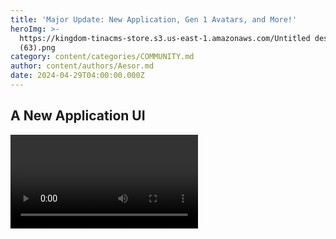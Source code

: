 ```yaml
---
title: 'Major Update: New Application, Gen 1 Avatars, and More!'
heroImg: >-
  https://kingdom-tinacms-store.s3.us-east-1.amazonaws.com/Untitled design
  (63).png
category: content/categories/COMMUNITY.md
author: content/authors/Aesor.md
date: 2024-04-29T04:00:00.000Z
---
```


## A New Application UI

<video url="https://kingdom-tinacms-store.s3.us-east-1.amazonaws.com/App Shots for Twitter.mp4" />

We are thrilled to announce the release of our new application! You can find it here: [https://app.the-kingdom.world/](https://app.the-kingdom.world/)\
\
Our old design was suffering from growing pains, becoming cluttered, and clunky to navigate, and felt too cramped to add any new elements without compromising our user experience.

We have redesigned it from the ground up, making it more streamlined and easy to navigate. All relevant sections are now separated into a horizontal toolbar right on the main screen after logging in, allowing you to go to any profile area with fewer clicks.

There are also many quality-of-life changes and little details to see, keep reading to discover more about what we have built for you.

### A New Central Hub & Navigation Bar

See the latest offers for The Kingdom right on the main page, and easily access all parts of our application with a slick new horizontal navigation bar.

The dashboard includes links to all of your favorite parts of The kingdom, such as the Avatar Configurator and our Riddles.

<video url="https://kingdom-tinacms-store.s3.us-east-1.amazonaws.com/Central Hub Final.mp4" />

### New Ways to Easily Manage Your Avatars

All of your Avatars and Gear can now be accessed from one place, so no more clicking between your Avatar Profile and Avatar Inventory every time you want to change Avatars.

<video url="https://kingdom-tinacms-store.s3.us-east-1.amazonaws.com/Gear & Avatars FINAL.mp4" />

You can even swap gear between avatars with only 2 clicks! New filtering and sorting functionalities also make it easier than ever to optimize your Gear Score.

<video url="https://kingdom-tinacms-store.s3.us-east-1.amazonaws.com/Fast Equipping FINAL.mp4" />

### Optimize Your Savings At The Bank

The Aesorian Bank is now open! Check out your daily generated silver, total silver, and even which Avatars are generating the most silver.

Re-rolls and Land will also be housed in this section of the Application, so check back soon!

<video url="https://kingdom-tinacms-store.s3.us-east-1.amazonaws.com/Bank Final.mp4" />

### Quests & Leaderboard Redesigns Coming Soon

It will be much easier for us to expand functionality and ease user experience through this design, and we can’t wait for you to try it out. Make sure to let us know what you think in our Discord.

Next up will be the quest system window and leaderboards. This system is one of the most important in our community, and we can’t wait to show you the new designs.

## Earn Limited-Time Bonuses With Your Generation 1 Avatars

Want to get ready for the free Neo Tokyo Chests, Aesar? You can now start Pre-Ordering your Generation 1 Avatars, only for a limited time!

We did not want to have our community plan their days around a brief minting window. Those who are here, and are early deserve to get their Avatars in a relaxed, timely manner, and even be rewarded for believing in what we’re building with The Kingdom.

These Pre-Orders will be open for a limited time, you may not want to delay if you’re interested, Aesar.

### Pre-Order Bonuses

* 1 Avatar: 1 Normal Roro Chest
* 5 Avatars: 6 Normal Roro Chests
* 20 Avatars: 15 Normal Roro Chests + 1 Premium Roro Chest
* 50 Avatars: 15 Normal Roro Chests + 5 Premium Roro Chests

Roro Chests can include rewards such as valuable gear to equip your Avatars, Silver, and even Re-Rolls.

### Brand-New Gear To Collect

These new Roro chests will include entirely new gear for your Avatars.

Have a sneak peek at what you can expect.

![](<https://kingdom-tinacms-store.s3.us-east-1.amazonaws.com/Untitled design (66).png>)

More information about these coming very soon. Stay tuned.

### We’re Just Getting Started

All of this is just the beginning. We have a lot to show in the upcoming weeks, including our free Neo Tokyo Chests!

We will be hosting events, showing sneak peeks, and even giveaways on our Discord, so make sure to join in and enable your notifications to stay on top of everything.\
\
If you want to learn more, check out our newly updated White Paper! [https://rpglabs.gitbook.io/the-kingdom-ecosystem-introduction](https://rpglabs.gitbook.io/the-kingdom-ecosystem-introduction)
